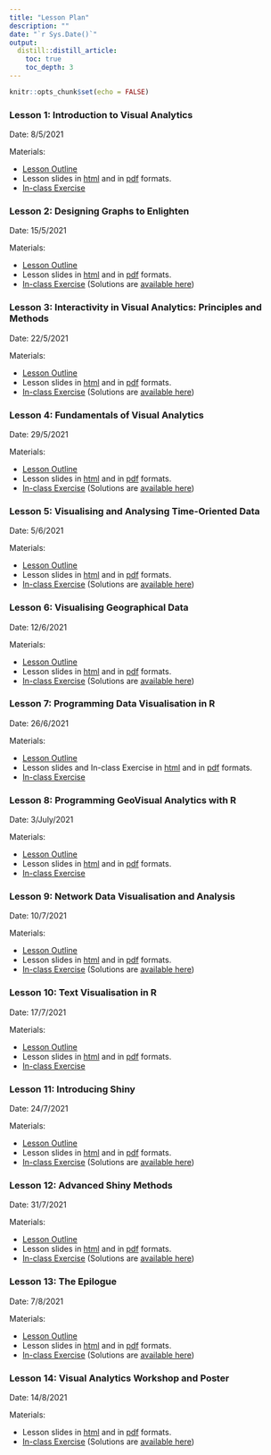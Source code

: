 ```yaml
---
title: "Lesson Plan"
description: ""
date: "`r Sys.Date()`"
output:
  distill::distill_article:
    toc: true
    toc_depth: 3
---
```


```r
knitr::opts_chunk$set(echo = FALSE)
```

### Lesson 1: Introduction to Visual Analytics

Date: 8/5/2021

<p class="nospace">Materials:</p>
- [Lesson Outline](outline/Lesson01_outline.html)
- Lesson slides in [html](lesson/Lesson01/Lesson01-Introduction_to_VAA.html) and in [pdf](lesson/Lesson01/Lesson01-Introduction_to_VAA.pdf) formats.
- [In-class Exercise]()  

### Lesson 2: Designing Graphs to Enlighten 	

Date: 15/5/2021

<p class="nospace">Materials:</p>
- [Lesson Outline](outline/Lesson02_outline.html)
- Lesson slides in [html](lesson/Lesson02/Lesson02-Designing-Graphs-to-Enlighten.html) and in [pdf](lesson/Lesson02/Lesson02-Designing-Graphs-to-Enlighten.pdf) formats.
- [In-class Exercise](worksheets/intro-rmarkdown.Rmd) (Solutions are [available here](worksheets/intro-rmarkdown-solutions.Rmd))

### Lesson 3: Interactivity in Visual Analytics: Principles and Methods

Date: 22/5/2021

<p class="nospace">Materials:</p>
- [Lesson Outline](outline/Lesson03_outline.html)
- Lesson slides in [html](lesson/Lesson03/Lesson03-Interactivity_in_Visual_Analytics.html) and in [pdf](lesson/Lesson03/Lesson03-Interactivity_in_Visual_Analytics.pdf) formats.
- [In-class Exercise](worksheets/intro-rmarkdown.Rmd) (Solutions are [available here](worksheets/intro-rmarkdown-solutions.Rmd))

### Lesson 4: Fundamentals of Visual Analytics 	

Date: 29/5/2021

<p class="nospace">Materials:</p>
- [Lesson Outline](outline/Lesson04_outline.html)
- Lesson slides in [html](lesson/Lesson04/Lesson04-Fundamentals_of_Visual_Analytics.html) and in [pdf](lesson/Lesson04/Lesson04-Fundamentals_of_Visual_Analytics.pdf) formats.  
- [In-class Exercise](worksheets/intro-rmarkdown.Rmd) (Solutions are [available here](worksheets/intro-rmarkdown-solutions.Rmd))

### Lesson 5: Visualising and Analysing Time-Oriented Data 	

Date: 5/6/2021

<p class="nospace">Materials:</p>
- [Lesson Outline](outline/Lesson05_outline.html)
- Lesson slides in [html](lesson/Lesson05/Lesson05-It_is_About_Time.html) and in [pdf](lesson/Lesson05/Lesson05-It_is_About_Time.pdf) formats.
- [In-class Exercise](worksheets/intro-rmarkdown.Rmd) (Solutions are [available here](worksheets/intro-rmarkdown-solutions.Rmd))

### Lesson 6: Visualising Geographical Data

Date: 12/6/2021

<p class="nospace">Materials:</p>
- [Lesson Outline](outline/Lesson06_outline.html)
- Lesson slides in [html](lesson/Lesson06/Lesson06-Visualising_Geographical_Data.html) and in [pdf](lesson/Lesson06/Lesson06-Visualising_Geographical_Data.pdf) formats.
- [In-class Exercise](worksheets/intro-rmarkdown.Rmd) (Solutions are [available here](worksheets/intro-rmarkdown-solutions.Rmd))

### Lesson 7: Programming Data Visualisation in R

Date: 26/6/2021

<p class="nospace">Materials:</p>
- [Lesson Outline](outline/Lesson07_outline.html)
- Lesson slides and In-class Exercise in [html](lesson/Lesson07/Lesson07-Programming_DataViz.html) and in [pdf](lesson/Lesson07/Lesson07-Programming_DataViz.pdf) formats.
- [In-class Exercise](In-class_Ex/In-class_Ex07/In-class_Ex07-InteractiveR.html)

### Lesson 8: Programming GeoVisual Analytics with R  	

Date: 3/July/2021

<p class="nospace">Materials:</p>
- [Lesson Outline](outline/Lesson08_outline.html)
- Lesson slides in [html](lesson/Lesson08/Lesson08-GeoVAR.html) and in [pdf](lesson/Lesson08/Lesson08-GeoVAR.pdf) formats.  
- [In-class Exercise](In-class_Ex/In-class_Ex08/In-class_Ex08-MovementVis.html)

### Lesson 9: Network Data Visualisation and Analysis  

Date: 10/7/2021

<p class="nospace">Materials:</p>
- [Lesson Outline](outline/Lesson09_outline.html)
- Lesson slides in [html](lesson/Lesson09/Lesson09-NetworkVis.html) and in [pdf](lesson/Lesson09/Lesson09-NetworkVis.pdf) formats.  
- [In-class Exercise](worksheets/intro-rmarkdown.Rmd) (Solutions are [available here](worksheets/intro-rmarkdown-solutions.Rmd))

### Lesson 10: Text Visualisation in R

Date: 17/7/2021

<p class="nospace">Materials:</p>
- [Lesson Outline](outline/Lesson10_outline.html)
- Lesson slides in [html](lesson/Lesson10/Lesson10-TextVis.html) and in [pdf](lesson/Lesson10/Lesson10-TextVis.pdf) formats.  
- [In-class Exercise]() 

### Lesson 11: Introducing Shiny

Date: 24/7/2021

<p class="nospace">Materials:</p>
- [Lesson Outline](outline/Lesson11_outline.html)
- Lesson slides in [html]() and in [pdf]() formats.  
- [In-class Exercise](worksheets/intro-rmarkdown.Rmd) (Solutions are [available here](worksheets/intro-rmarkdown-solutions.Rmd))

### Lesson 12: Advanced Shiny Methods

Date: 31/7/2021

<p class="nospace">Materials:</p>
- [Lesson Outline](outline/Lesson12_outline.html)
- Lesson slides in [html]() and in [pdf]() formats.  
- [In-class Exercise](worksheets/intro-rmarkdown.Rmd) (Solutions are [available here](worksheets/intro-rmarkdown-solutions.Rmd))

### Lesson 13: The Epilogue

Date: 7/8/2021

<p class="nospace">Materials:</p>
- [Lesson Outline](outline/Lesson13_outline.html)
- Lesson slides in [html]() and in [pdf]() formats.  
- [In-class Exercise](worksheets/intro-rmarkdown.Rmd) (Solutions are [available here](worksheets/intro-rmarkdown-solutions.Rmd))

### Lesson 14: Visual Analytics Workshop and Poster

Date: 14/8/2021

<p class="nospace">Materials:</p>
- Lesson slides in [html]() and in [pdf]() formats.  
- [In-class Exercise](worksheets/intro-rmarkdown.Rmd) (Solutions are [available here](worksheets/intro-rmarkdown-solutions.Rmd))




